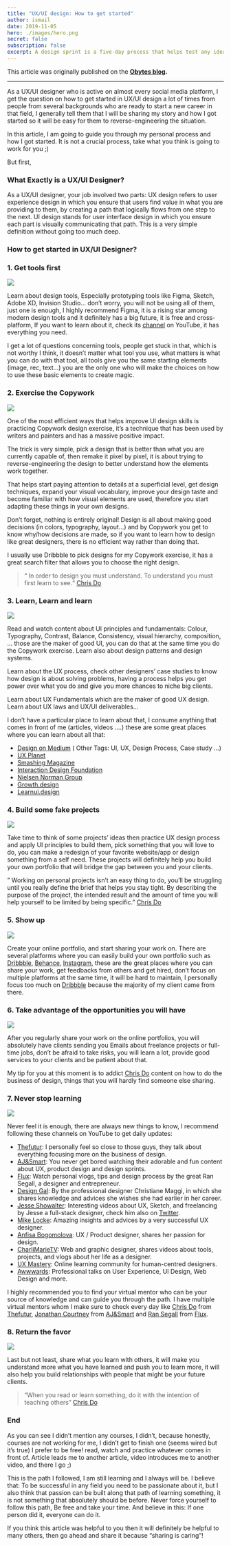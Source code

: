 ```yaml
---
title: "UX/UI design: How to get started"
author: ismail
date: 2019-11-05
hero: ./images/hero.png
secret: false
subscription: false
excerpt: A design sprint is a five-day process that helps test any idea and answer critical business questions through rapid prototyping and user testing by compressing months of time into a single week.
---
```

This article was originally published on the  [**Obytes blog**](https://www.obytes.com/blog/)**.**

----------

As a UX/UI designer who is active on almost every social media platform, I get the question on how to get started in UX/UI design a lot of times from people from several backgrounds who are ready to start a new career in that field, I generally tell them that I will be sharing my story and how I got started so it will be easy for them to reverse-engineering the situation.

In this article, I am going to guide you through my personal process and how I got started. It is not a crucial process, take what you think is going to work for you ;)

But first,

### What Exactly is a UX/UI Designer?

As a UX/UI designer, your job involved two parts: UX design refers to user experience design in which you ensure that users find value in what you are providing to them, by creating a path that logically flows from one step to the next. UI design stands for user interface design in which you ensure each part is visually communicating that path. This is a very simple definition without going too much deep.

### How to get started in UX/UI Designer?

### 1. Get tools first

![](https://cdn-images-1.medium.com/max/1600/0*ugXcb7YFmUR4G_IW.gif)

Learn about design tools, Especially prototyping tools like Figma, Sketch, Adobe XD, Invision Studio… don’t worry, you will not be using all of them, just one is enough, I highly recommend Figma, it is a rising star among modern design tools and it definitely has a big future, it is free and cross-platform, If you want to learn about it, check its  [channel](https://www.youtube.com/channel/UCQsVmhSa4X-G3lHlUtejzLA)  on YouTube, it has everything you need.

I get a lot of questions concerning tools, people get stuck in that, which is not worthy I think, it doesn’t matter what tool you use, what matters is what you can do with that tool, all tools give you the same starting elements (image, rec, text…) you are the only one who will make the choices on how to use these basic elements to create magic.

### 2. Exercise the Copywork

![](https://cdn-images-1.medium.com/max/1600/0*P9P1anlqXRJaR1ue)

One of the most efficient ways that helps improve UI design skills is practicing Copywork design exercise, it’s a technique that has been used by writers and painters and has a massive positive impact.

The trick is very simple, pick a design that is better than what you are currently capable of, then remake it pixel by pixel, it is about trying to reverse-engineering the design to better understand how the elements work together.

That helps start paying attention to details at a superficial level, get design techniques, expand your visual vocabulary, improve your design taste and become familiar with how visual elements are used, therefore you start adapting these things in your own designs.

Don’t forget, nothing is entirely original! Design is all about making good decisions (in colors, typography, layout…) and by Copywork you get to know why/how decisions are made, so if you want to learn how to design like great designers, there is no efficient way rather than doing that.

I usually use Dribbble to pick designs for my Copywork exercise, it has a great search filter that allows you to choose the right design.

> “ In order to design you must understand. To understand you must first learn to see.“  [Chris Do](https://www.youtube.com/watch?v=RKXZ7t_RiOE&t)

### 3. Learn, Learn and learn

![](https://cdn-images-1.medium.com/max/1600/0*DD-fCjfrP63zpNV1.gif)

Read and watch content about UI principles and fundamentals: Colour, Typography, Contrast, Balance, Consistency, visual hierarchy, composition, … those are the maker of good UI, you can do that at the same time you do the Copywork exercise. Learn also about design patterns and design systems.

Learn about the UX process, check other designers’ case studies to know how design is about solving problems, having a process helps you get power over what you do and give you more chances to niche big clients.

Learn about UX Fundamentals which are the maker of good UX design. Learn about UX laws and UX/UI deliverables…

I don’t have a particular place to learn about that, I consume anything that comes in front of me (articles, videos ….) these are some great places where you can learn about all that:

-   [Design on Medium](https://medium.com/topic/design)  ( Other Tags: UI, UX, Design Process, Case study …)
-   [UX Planet](https://uxplanet.org/)
-   [Smashing Magazine](https://www.smashingmagazine.com/)
-   [Interaction Design Foundation](https://www.interaction-design.org/)
-   [Nielsen Norman Group](https://www.nngroup.com/)
-   [Growth.design](https://growth.design/)
-   [Learnui.design](https://learnui.design/blog/)

### 4. Build some fake projects

![](https://cdn-images-1.medium.com/max/1600/0*KcU_jjq1cI1UJ29M.gif)

Take time to think of some projects’ ideas then practice UX design process and apply UI principles to build them, pick something that you will love to do, you can make a redesign of your favorite website/app or design something from a self need. These projects will definitely help you build your own portfolio that will bridge the gap between you and your clients.

” Working on personal projects isn’t an easy thing to do, you’ll be struggling until you really define the brief that helps you stay tight. By describing the purpose of the project, the intended result and the amount of time you will help yourself to be limited by being specific.”  [Chris Do](https://www.youtube.com/watch?v=RKXZ7t_RiOE&t)

### 5. Show up

![](https://cdn-images-1.medium.com/max/1600/0*z9uoE8isXwG4BvNI.gif)

Create your online portfolio, and start sharing your work on. There are several platforms where you can easily build your own portfolio such as  [Dribbble](https://dribbble.com/ismailelazizi),  [Behance](https://www.behance.net/ismailelazizi),  [Instagram](https://www.instagram.com/ismail_elazizi/), these are the great places where you can share your work, get feedbacks from others and get hired, don’t focus on multiple platforms at the same time, it will be hard to maintain, I personally focus too much on  [Dribbble](https://dribbble.com/ismailelazizi)  because the majority of my client came from there.

### 6. Take advantage of the opportunities you will have

![](https://cdn-images-1.medium.com/max/1600/0*h4x_wKzJRpLGEtqP.gif)

After you regularly share your work on the online portfolios, you will absolutely have clients sending you Emails about freelance projects or full-time jobs, don’t be afraid to take risks, you will learn a lot, provide good services to your clients and be patient about that.

My tip for you at this moment is to addict  [Chris Do](https://www.youtube.com/watch?v=RKXZ7t_RiOE&t)  content on how to do the business of design, things that you will hardly find someone else sharing.

### 7. Never stop learning

![](https://cdn-images-1.medium.com/max/1600/0*XLZ_WDjEGdiSDgYN.gif)

Never feel it is enough, there are always new things to know, I recommend following these channels on YouTube to get daily updates:

-   [Thefutur](https://www.youtube.com/user/TheSkoolRocks): I personally feel so close to those guys, they talk about everything focusing more on the business of design.
-   [AJ&Smart](https://www.youtube.com/channel/UCeB_OpLspKJGiKv1CYkWFFw): You never get bored watching their adorable and fun content about UX, product design and design sprints.
-   [Flux](https://www.youtube.com/channel/UCN7dywl5wDxTu1RM3eJ_h9Q): Watch personal vlogs, tips and design process by the great Ran Segall, a designer and entrepreneur.
-   [Design Gal](https://www.youtube.com/channel/UCJgXJzIDG8mnmVNFN8kvkKQ): By the professional designer Christiane Maggi, in which she shares knowledge and advices she wishes she had earlier in her career.
-   [Jesse Showalter](https://www.youtube.com/channel/UCvBGFeXbBrq3W9_0oNLJREQ): Interesting videos about UX, Sketch, and freelancing by Jesse a full-stack designer, check him also on  [Twitter](https://twitter.com/iamjesseshow).
-   [Mike Locke](https://www.youtube.com/channel/UC0f9NbKjUUbnL2cOa12ENIQ): Amazing insights and advices by a very successful UX designer.
-   [Anfisa Bogomolova](https://www.youtube.com/channel/UCB01vJlSXFPt55gVu_qrq1Q): UX / Product designer, shares her passion for design.
-   [CharliMarieTV](https://www.youtube.com/user/charlimarieTV): Web and graphic designer, shares videos about tools, projects, and vlogs about her life as a designer.
-   [UX Mastery](https://www.youtube.com/user/uxmastery/videos): Online learning community for human-centred designers.
-   [Awwwards](https://www.youtube.com/channel/UCYWGYef22gx8PaXZMLHAQsw): Professional talks on User Experience, UI Design, Web Design and more.

I highly recommended you to find your virtual mentor who can be your source of knowledge and can guide you through the path. I have multiple virtual mentors whom I make sure to check every day like  [Chris Do](https://www.instagram.com/thechrisdo/)  from  [Thefutur](https://www.instagram.com/thefuturishere/),  [Jonathan Courtney](https://www.instagram.com/jicecream/)  from  [AJ&Smart](https://www.instagram.com/ajsmartdesign/)  and  [Ran Segall](https://www.instagram.com/ransegall/)  from  [Flux](https://www.youtube.com/channel/UCN7dywl5wDxTu1RM3eJ_h9Q).

### 8. Return the favor

![](https://cdn-images-1.medium.com/max/1600/0*WcxCEbvQPmJZQV57)

Last but not least, share what you learn with others, it will make you understand more what you have learned and push you to learn more, it will also help you build relationships with people that might be your future clients.

> “When you read or learn something, do it with the intention of teaching others”  [Chris Do](https://www.youtube.com/watch?v=RKXZ7t_RiOE&t)

### End

As you can see I didn’t mention any courses, I didn’t, because honestly, courses are not working for me, I didn’t get to finish one (seems wired but it’s true) I prefer to be free! read, watch and practice whatever comes in front of. Article leads me to another article, video introduces me to another video, and there I go ;)

This is the path I followed, I am still learning and I always will be. I believe that: To be successful in any field you need to be passionate about it, but I also think that passion can be built along that path of learning something, it is not something that absolutely should be before. Never force yourself to follow this path, Be free and take your time. And believe in this: If one person did it, everyone can do it.

If you think this article was helpful to you then it will definitely be helpful to many others, then go ahead and share it because “sharing is caring”!